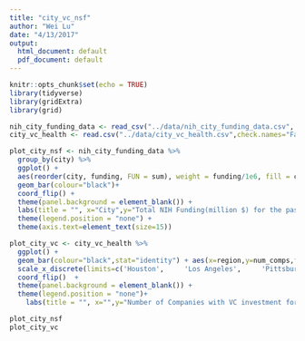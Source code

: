 ```yaml
---
title: "city_vc_nsf"
author: "Wei Lu"
date: "4/13/2017"
output:
  html_document: default
  pdf_document: default
---
```


```r
knitr::opts_chunk$set(echo = TRUE)
library(tidyverse)
library(gridExtra)
library(grid)
```

```r
nih_city_funding_data <- read_csv("../data/nih_city_funding_data.csv", col_types = "cd")
city_vc_health <- read.csv("../data/city_vc_health.csv",check.names="False" )
```
```r
plot_city_nsf <- nih_city_funding_data %>% 
  group_by(city) %>% 
  ggplot() +
  aes(reorder(city, funding, FUN = sum), weight = funding/1e6, fill = city)+
  geom_bar(colour="black")+ 
  coord_flip() +
  theme(panel.background = element_blank()) +
  labs(title = "", x="City",y="Total NIH Funding(million $) for the past five years",fill="City") +
  theme(legend.position = "none") +
  theme(axis.text=element_text(size=15))
```

```r
plot_city_vc <- city_vc_health %>% 
  ggplot() + 
  geom_bar(colour="black",stat="identity") + aes(x=region,y=num_comps,fill=region) +
  scale_x_discrete(limits=c('Houston',     'Los Angeles',     'Pittsburgh',     'Chicago',     'Baltimore',     'New York',     'Seattle',     'Philadelphia',     'San Diego',     'San Francisco',     'Boston')) +
  coord_flip()  + 
  theme(panel.background = element_blank()) +
  theme(legend.position = "none")+
    labs(title = "", x="",y="Number of Companies with VC investment for the past 16 years",fill="City") #change labels

```
<!-- # ```{r} -->
<!-- # title <- textGrob("NIH funding and Number of compnies with VC investment by city over the years", gp=gpar(fontsize=13,font=8)) -->
<!-- # grid.arrange(plot_city_nsf,plot_city_vc,ncol=2,top=title, widths=c(0.5, 0.5)) -->
<!-- # ``` -->

```r
plot_city_nsf
plot_city_vc
```


